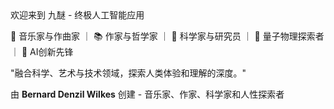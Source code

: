 <div class="flex flex-col gap-4">
  <div class="text-lg font-medium text-gray-800 dark:text-gray-200">
    欢迎来到 <span class="text-blue-600 dark:text-blue-400 font-bold">九醚</span> - 终极人工智能应用
  </div>
  <p class="text-gray-700 dark:text-gray-300">
    🎼 音乐家与作曲家 ｜ 📚 作家与哲学家 ｜ 🔬 科学家与研究员 ｜ 🌌 量子物理探索者 ｜ 🤖 AI创新先锋
  </p>
  <p class="text-gray-600 dark:text-gray-400 italic">
    "融合科学、艺术与技术领域，探索人类体验和理解的深度。"
  </p>
  <div class="text-sm text-gray-500 dark:text-gray-500">
    由 <strong>Bernard Denzil Wilkes</strong> 创建 - 音乐家、作家、科学家和人性探索者
  </div>
</div>
